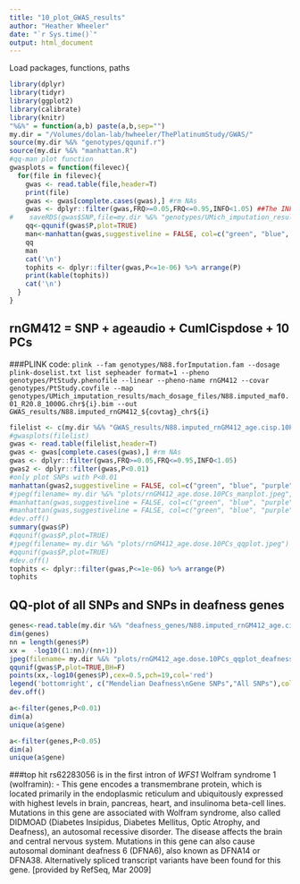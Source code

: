 ```yaml
---
title: "10_plot_GWAS_results"
author: "Heather Wheeler"
date: "`r Sys.time()`"
output: html_document
---
```


Load packages, functions, paths
```r
library(dplyr)
library(tidyr)
library(ggplot2)
library(calibrate)
library(knitr)
"%&%" = function(a,b) paste(a,b,sep="")
my.dir = "/Volumes/dolan-lab/hwheeler/ThePlatinumStudy/GWAS/"
source(my.dir %&% "genotypes/qqunif.r")
source(my.dir %&% "manhattan.R")
#qq-man plot function
gwasplots = function(filevec){
  for(file in filevec){
    gwas <- read.table(file,header=T)
    print(file)
    gwas <- gwas[complete.cases(gwas),] #rm NAs
    gwas <- dplyr::filter(gwas,FRQ>=0.05,FRQ<=0.95,INFO<1.05) ##The INFO metric is calculated based on the entire file, based on the ratio of empirical and expected variance in dosage. Values closer to 1 indicate better expected quality of imputation. Values can be above 1: note that values much greater than 1 can indicate strong departure from HWE. from http://pngu.mgh.harvard.edu/~purcell/plink/dosage.shtml 
#    saveRDS(gwas$SNP,file=my.dir %&% "genotypes/UMich_imputation_results/mach_dosage_files/N88.imputed_MAF0.05_INFOlt1.05_SNPlist.rds") #for filtering prior to ordreg
    qq<-qqunif(gwas$P,plot=TRUE)
    man<-manhattan(gwas,suggestiveline = FALSE, col=c("green", "blue", "purple"), annotatePval = 1e-06)
    qq
    man
    cat('\n')
    tophits <- dplyr::filter(gwas,P<=1e-06) %>% arrange(P)
    print(kable(tophits))
    cat('\n')
  }
}
```

## rnGM412 = SNP + ageaudio + CumlCispdose + 10 PCs
###PLINK code:
```plink --fam genotypes/N88.forImputation.fam --dosage plink-doselist.txt list sepheader format=1 --pheno genotypes/PtStudy.phenofile --linear --pheno-name rnGM412 --covar genotypes/PtStudy.covfile --map genotypes/UMich_imputation_results/mach_dosage_files/N88.imputed_maf0.01_R20.8_1000G.chr${i}.bim --out GWAS_results/N88.imputed_rnGM412_${covtag}_chr${i}```

```r
filelist <- c(my.dir %&% "GWAS_results/N88.imputed_rnGM412_age.cisp.10PCs_chr1-22.assoc.dosage")
#gwasplots(filelist)
gwas <- read.table(filelist,header=T)
gwas <- gwas[complete.cases(gwas),] #rm NAs
gwas <- dplyr::filter(gwas,FRQ>=0.05,FRQ<=0.95,INFO<1.05)
gwas2 <- dplyr::filter(gwas,P<0.01)
#only plot SNPs with P<0.01
manhattan(gwas2,suggestiveline = FALSE, col=c("green", "blue", "purple"), annotatePval = 1e-06)
#jpeg(filename= my.dir %&% "plots/rnGM412_age.dose.10PCs_manplot.jpeg",width=480,height=360,res=100)
#manhattan(gwas,suggestiveline = FALSE, col=c("green", "blue", "purple"), annotatePval = 1e-06)
#manhattan(gwas,suggestiveline = FALSE, col=c("green", "blue", "purple"))
#dev.off()
summary(gwas$P)
#qqunif(gwas$P,plot=TRUE)
#jpeg(filename= my.dir %&% "plots/rnGM412_age.dose.10PCs_qqplot.jpeg")
#qqunif(gwas$P,plot=TRUE)
#dev.off()
tophits <- dplyr::filter(gwas,P<=1e-06) %>% arrange(P)
tophits
```

## QQ-plot of all SNPs and SNPs in deafness genes
```r
genes<-read.table(my.dir %&% "deafness_genes/N88.imputed_rnGM412_age.cisp.10PCs_chr1-22.assoc.dosage_deafness_genes.txt",header=T) %>% arrange(P)
dim(genes)
nn = length(genes$P)
xx =  -log10((1:nn)/(nn+1))
jpeg(filename= my.dir %&% "plots/rnGM412_age.dose.10PCs_qqplot_deafness_genes.jpeg",res=100)
qqunif(gwas$P,plot=TRUE,BH=F)
points(xx,-log10(genes$P),cex=0.5,pch=19,col='red')
legend('bottomright', c("Mendelian Deafness\nGene SNPs","All SNPs"),col=c('red','black'), pch=19, cex=1)
dev.off()

a<-filter(genes,P<0.01)
dim(a)
unique(a$gene)

a<-filter(genes,P<0.05)
dim(a)
unique(a$gene)
```

###top hit rs62283056 is in the first intron of *WFS1* Wolfram syndrome 1 (wolframin): 
- This gene encodes a transmembrane protein, which is located primarily in the endoplasmic reticulum and ubiquitously expressed with highest levels in brain, pancreas, heart, and insulinoma beta-cell lines. Mutations in this gene are associated with Wolfram syndrome, also called DIDMOAD (Diabetes Insipidus, Diabetes Mellitus, Optic Atrophy, and Deafness), an autosomal recessive disorder. The disease affects the brain and central nervous system. Mutations in this gene can also cause autosomal dominant deafness 6 (DFNA6), also known as DFNA14 or DFNA38. Alternatively spliced transcript variants have been found for this gene. [provided by RefSeq, Mar 2009] 

